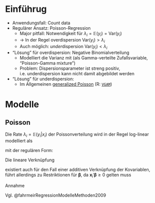 # Einführug {#intro}

- Anwendungsfall: Count data
- Regulärer Ansatz: Poisson-Regression
   - Major pitfall: Notwendigkeit für $\lambda_i = \mathbb{E}(y_i) = \mathrm{Var}(y_i)$
   - -> In der Regel overdispersion $\mathrm{Var}(y_i) > \lambda_i$
   - Auch möglich: *under*dispersion $\mathrm{Var}(y_i) < \lambda_i$
- "Lösung" für overdispersion: Negative Binomialverteilung
   - Modelliert die Varianz mit (als Gamma-verteilte Zufallsvariable, "Poisson-Gamma mixture")
   - Problem: Dispersionsparameter ist streng positiv, i.e. underdispersion kann nicht damit abgebildet werden
- "Lösung" für underdispersion:
   - Im Allgemeinen [generalized Poisson](https://stats.stackexchange.com/a/237177/80056) (R: [`VGAM`](https://rdrr.io/cran/VGAM/man/genpoisson.html))


# Modelle 

## Poisson {#mod_pois}

Die Rate $\lambda_i = \mathbb{E}(y_i | x_i)$ der Poissonverteilung wird in der Regel log-linear modelliert als

\begin{equation}
\log(\lambda_i) = \eta_i = \mathbf{x}_i' \boldsymbol{\beta} = \beta_0 + \beta_1 x_1 + \ldots + \beta_k x_{ik}
\end{equation}

mit der regulären Form:

\begin{equation}
\lambda_i = \exp(\eta_i) = \exp(\beta_0) \cdot \exp(\beta_1 x_1) \cdot \ldots \cdot \exp(\beta_k x_k)
\end{equation}

Die lineare Verknüpfung

\begin{equation}
\lambda_i = \eta_i = \mathbf{x}_i' \boldsymbol{\beta}
\end{equation}

existiert auch für den Fall einer additiven Verknüpfung der Kovariablen, führt allerdings zu Restriktionen für $\boldsymbol{\beta}$, da $\mathbf{x}_i' \boldsymbol{\beta} \geq 0$ gelten muss 


Annahme

\begin{equation}
\lambda_i = \mathbb{E}(y_i) = \mathrm{Var}(y_i)
\end{equation}

Vgl. @fahrmeirRegressionModelleMethoden2009

